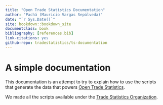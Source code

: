 ```yaml
--- 
title: "Open Trade Statistics Documentation"
author: "Pachá (Mauricio Vargas Sepúlveda)"
date: "`r Sys.Date()`"
site: bookdown::bookdown_site
documentclass: book
bibliography: [references.bib]
link-citations: yes
github-repo: tradestatistics/ts-documentation
---
```


# A simple documentation {-}

This documentation is an attempt to try to explain how to use the scripts that generate the data that powers [Open Trade Statistics](https://aaa/). 

We made all the scripts available under the [Trade Statistics Organization](https://github.com/tradestatistics).
